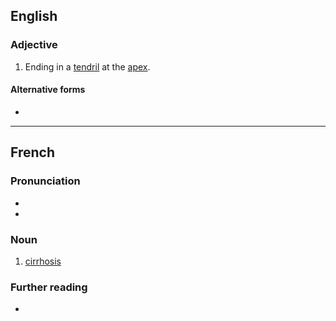 ==English==

===Adjective===
{{en-adj|-}}

# {{lb|en|botany|of leaves}} Ending in a [[tendril]] at the [[apex]].

====Alternative forms====
* {{l|en|cirrose}}

----

==French==

===Pronunciation===
* {{fr-IPA}}
* {{audio|Fr-Paris--cirrhose.ogg|Audio (Paris)|lang=fr}}

===Noun===
{{fr-noun|f}}

# [[cirrhosis]]

===Further reading===
* {{R:TLFi}}